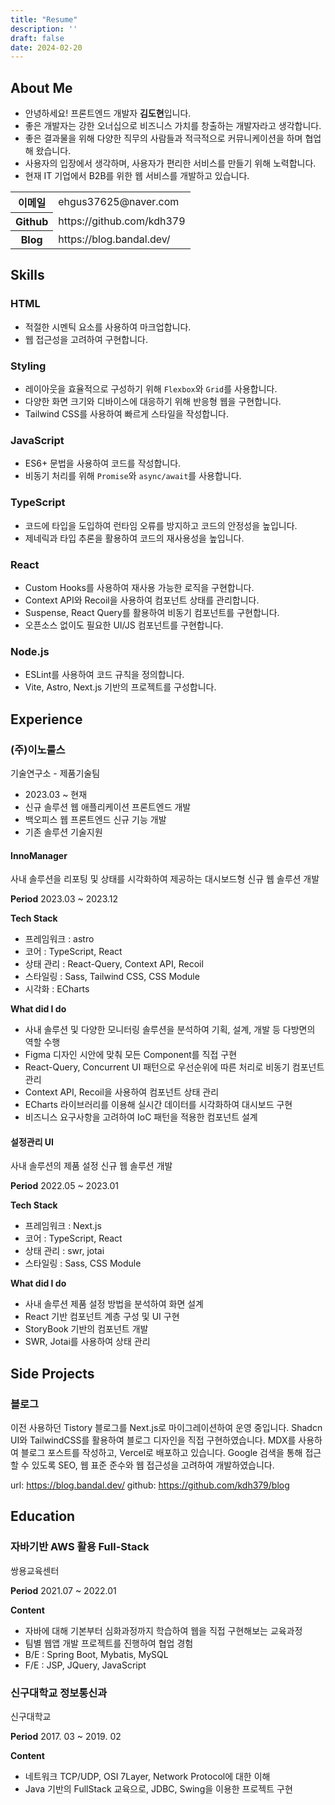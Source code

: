 ```yaml
---
title: "Resume"
description: ''
draft: false
date: 2024-02-20
---
```


## About Me
- 안녕하세요! 프론트엔드 개발자 **김도현**입니다.
- 좋은 개발자는 강한 오너십으로 비즈니스 가치를 창출하는 개발자라고 생각합니다.
- 좋은 결과물을 위해 다양한 직무의 사람들과 적극적으로 커뮤니케이션을 하며 협업해 왔습니다.
- 사용자의 입장에서 생각하며, 사용자가 편리한 서비스를 만들기 위해 노력합니다.
- 현재 IT 기업에서 B2B를 위한 웹 서비스를 개발하고 있습니다.

<table className="mt-4">
  <colgroup>
    <col style={{width: 6 + "rem"}} />
  </colgroup>
  <tbody>
    <tr>
      <th>이메일</th>
      <td>ehgus37625@naver.com</td>
    </tr>
    <tr>
      <th>Github</th>
      <td>
        https://github.com/kdh379
      </td>
    </tr>
    <tr>
      <th>Blog</th>
      <td>https://blog.bandal.dev/</td>
    </tr>
  </tbody>
</table>

## Skills

### HTML
- 적절한 시멘틱 요소를 사용하여 마크업합니다.
- 웹 접근성을 고려하여 구현합니다.

### Styling
- 레이아웃을 효율적으로 구성하기 위해 `Flexbox`와 `Grid`를 사용합니다.
- 다양한 화면 크기와 디바이스에 대응하기 위해 반응형 웹을 구현합니다.
- Tailwind CSS를 사용하여 빠르게 스타일을 작성합니다.

### JavaScript
- ES6+ 문법을 사용하여 코드를 작성합니다.
- 비동기 처리를 위해 `Promise`와 `async/await`를 사용합니다.

### TypeScript
- 코드에 타입을 도입하여 런타임 오류를 방지하고 코드의 안정성을 높입니다.
- 제네릭과 타입 추론을 활용하여 코드의 재사용성을 높입니다.

### React
- Custom Hooks를 사용하여 재사용 가능한 로직을 구현합니다.
- Context API와 Recoil을 사용하여 컴포넌트 상태를 관리합니다.
- Suspense, React Query를 활용하여 비동기 컴포넌트를 구현합니다.
- 오픈소스 없이도 필요한 UI/JS 컴포넌트를 구현합니다.

### Node.js
- ESLint를 사용하여 코드 규칙을 정의합니다.
- Vite, Astro, Next.js 기반의 프로젝트를 구성합니다.

## Experience

### (주)이노룰스
<Fore>기술연구소 - 제품기술팀</Fore>

- 2023.03 ~ 현재
- 신규 솔루션 웹 애플리케이션 프론트엔드 개발
- 백오피스 웹 프론트엔드 신규 기능 개발
- 기존 솔루션 기술지원

#### InnoManager
<Fore>사내 솔루션을 리포팅 및 상태를 시각화하여 제공하는 대시보드형 신규 웹 솔루션 개발</Fore>
<Steps>

**Period**
2023.03 ~ 2023.12

**Tech Stack**
- 프레임워크 : astro
- 코어 : TypeScript, React
- 상태 관리 : React-Query, Context API, Recoil
- 스타일링 : Sass, Tailwind CSS, CSS Module
- 시각화 : ECharts

**What did I do**
- 사내 솔루션 및 다양한 모니터링 솔루션을 분석하여 기획, 설계, 개발 등 다방면의 역할 수행
- Figma 디자인 시안에 맞춰 모든 Component를 직접 구현
- React-Query, Concurrent UI 패턴으로 우선순위에 따른 처리로 비동기 컴포넌트 관리
- Context API, Recoil을 사용하여 컴포넌트 상태 관리
- ECharts 라이브러리를 이용해 실시간 데이터를 시각화하여 대시보드 구현
- 비즈니스 요구사항을 고려하여 IoC 패턴을 적용한 컴포넌트 설계

</Steps>

#### 설정관리 UI
<Fore>사내 솔루션의 제품 설정 신규 웹 솔루션 개발</Fore>
<Steps>

**Period**
2022.05 ~ 2023.01

**Tech Stack**
- 프레임워크 : Next.js
- 코어 : TypeScript, React
- 상태 관리 : swr, jotai
- 스타일링 : Sass, CSS Module

**What did I do**
- 사내 솔루션 제품 설정 방법을 분석하여 화면 설계
- React 기반 컴포넌트 계층 구성 및 UI 구현
- StoryBook 기반의 컴포넌트 개발
- SWR, Jotai를 사용하여 상태 관리
</Steps>

## Side Projects

### 블로그

이전 사용하던 Tistory 블로그를 Next.js로 마이그레이션하여 운영 중입니다.
Shadcn UI와 TailwindCSS를 활용하여 블로그 디자인을 직접 구현하였습니다.
MDX를 사용하여 블로그 포스트를 작성하고, Vercel로 배포하고 있습니다.
Google 검색을 통해 접근할 수 있도록 SEO, 웹 표준 준수와 웹 접근성을 고려하여 개발하였습니다.

url: https://blog.bandal.dev/
github: https://github.com/kdh379/blog

## Education

### 자바기반 AWS 활용 Full-Stack
<Fore>쌍용교육센터</Fore>
<Steps>

**Period**
2021.07 ~ 2022.01

**Content**
- 자바에 대해 기본부터 심화과정까지 학습하여 웹을 직접 구현해보는 교육과정
- 팀별 웹앱 개발 프로젝트를 진행하여 협업 경험
- B/E : Spring Boot, Mybatis, MySQL
- F/E : JSP, JQuery, JavaScript
</Steps>

### 신구대학교 정보통신과
<Fore>신구대학교</Fore>
<Steps>

**Period**
2017. 03 ~ 2019. 02

**Content**
- 네트워크 TCP/UDP, OSI 7Layer, Network Protocol에 대한 이해
- Java 기반의 FullStack 교육으로, JDBC, Swing을 이용한 프로젝트 구현
</Steps>